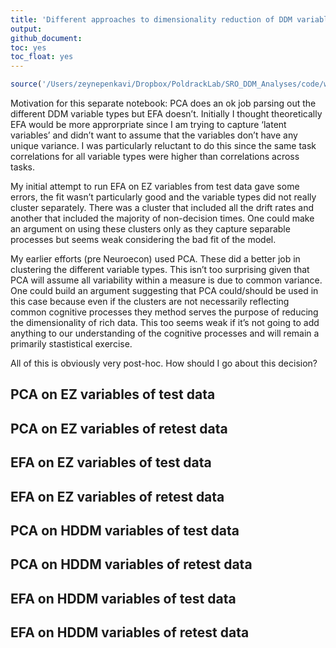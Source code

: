 ```yaml
---
title: 'Different approaches to dimensionality reduction of DDM variables'
output:
github_document:
toc: yes
toc_float: yes
---
```


```r
source('/Users/zeynepenkavi/Dropbox/PoldrackLab/SRO_DDM_Analyses/code/workspace_scripts/SRO_DDM_Analyses_Workspace.R')
```

Motivation for this separate notebook: PCA does an ok job parsing out the different DDM variable types but EFA doesn't. Initially I thought theoretically EFA would be more approrpriate since I am trying to capture 'latent variables' and didn't want to assume that the variables don't have any unique variance. I was particularly reluctant to do this since the same task correlations for all variable types were higher than correlations across tasks.

My initial attempt to run EFA on EZ variables from test data gave some errors, the fit wasn't particularly good and the variable types did not really cluster separately. There was a cluster that included all the drift rates and another that included the majority of non-decision times. One could make an argument on using these clusters only as they capture separable processes but seems weak considering the bad fit of the model.

My earlier efforts (pre Neuroecon) used PCA. These did a better job in clustering the different variable types. This isn't too surprising given that PCA will assume all variability within a measure is due to common variance. One could build an argument suggesting that PCA could/should be used in this case because even if the clusters are not necessarily reflecting common cognitive processes they method serves the purpose of reducing the dimensionality of rich data. This too seems weak if it's not going to add anything to our understanding of the cognitive processes and will remain a primarily stastistical exercise.

All of this is obviously very post-hoc. How should I go about this decision?

## PCA on EZ variables of test data

## PCA on EZ variables of retest data

## EFA on EZ variables of test data

## EFA on EZ variables of retest data

## PCA on HDDM variables of test data

## PCA on HDDM variables of retest data

## EFA on HDDM variables of test data

## EFA on HDDM variables of retest data
